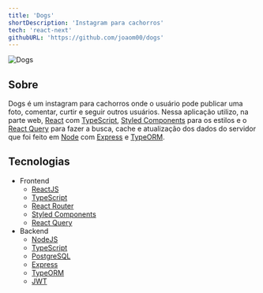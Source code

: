 ```yaml
---
title: 'Dogs'
shortDescription: 'Instagram para cachorros'
tech: 'react-next'
githubURL: 'https://github.com/joaom00/dogs'
---
```


<img src="https://raw.githubusercontent.com/joaom00/dogs/main/.github/dogs.jpg" alt="Dogs" />

## Sobre

Dogs é um instagram para cachorros onde o usuário pode publicar uma foto, comentar, curtir e seguir outros usuários. Nessa aplicação utilizo, na parte web, [React](https://reactjs.org) com [TypeScript](https://www.typescriptlang.com), [Styled Components](https://styled-components.com) para os estilos e o [React Query](https://react-query.tanstack.com) para fazer a busca, cache e atualização dos dados do servidor que foi feito em [Node](https://nodejs.org/en/) com [Express](https://expressjs.com/pt-br/) e [TypeORM](https://typeorm.io/#/).

## Tecnologias

- Frontend
  - [ReactJS](https://reactjs.org)
  - [TypeScript](https://www.typescriptlang.org)
  - [React Router](https://reactrouter.com)
  - [Styled Components](https://styled-components.com)
  - [React Query](https://react-query.tanstack.com)
- Backend
  - [NodeJS](https://nodejs.org/en/)
  - [TypeScript](https://www.typescriptlang.org)
  - [PostgreSQL](https://www.postgresql.org)
  - [Express](https://expressjs.com/pt-br/)
  - [TypeORM](https://typeorm.io/#/)
  - [JWT](https://jwt.io)
